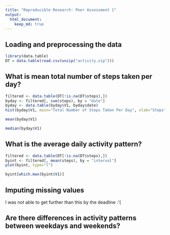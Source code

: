 ```yaml
---
title: "Reproducible Research: Peer Assessment 1"
output: 
  html_document:
    keep_md: true
---
```



## Loading and preprocessing the data
```r
library(data.table)
DT = data.table(read.csv(unzip("activity.zip")))
```

## What is mean total number of steps taken per day?
```r
filtered <- data.table(DT[!is.na(DT$steps),])
byday <- filtered[, sum(steps), by = "date"]
byday <- data.table(byday$V1, byday$date)
hist(byday$V1, main="Total Number of Steps Taken Per Day", xlab="Steps", breaks=8)
```

```r
mean(byday$V1)
```

```r
median(byday$V1)
```

## What is the average daily activity pattern?

```r
filtered <- data.table(DT[!is.na(DT$steps),])
byint <- filtered[, mean(steps), by = "interval"]
plot(byint, type="l")
```

```r
byint[which.max(byint$V1)]
```

## Imputing missing values

I was not able to get further than this by the deadline :'(

## Are there differences in activity patterns between weekdays and weekends?
